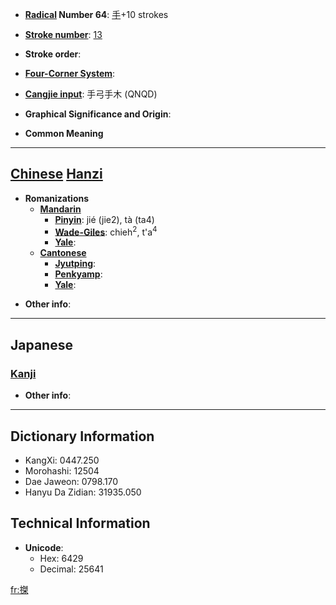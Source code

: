 * '''[[Wiktionary:Chinese radical index| Radical]] Number 64''': [[Wiktionary:Chinese radical index 手|手]]+10 strokes

* '''[[Wiktionary:Chinese total strokes index|Stroke number]]''': [[Wiktionary:Chinese total strokes index 13|13]]

* '''Stroke order''': 

* '''[[Wiktionary:Chinese four corner index|Four-Corner System]]''': 

* '''[[Wiktionary:Chinese Cangjie index|Cangjie input]]''': 手弓手木 (QNQD)

* '''Graphical Significance and Origin''': 

* '''Common Meaning'''

----

== [[Chinese]] [[Hanzi]] ==

* '''Romanizations'''
** '''[[Mandarin]]'''
*** '''[[Pinyin]]''': jié (jie2), tà (ta4)
*** '''[[Wade-Giles]]''': chieh<sup>2</sup>, t'a<sup>4</sup>
*** '''[[Yale]]''': 
** '''[[Cantonese]]'''
*** '''[[Jyutping]]''':
*** '''[[Penkyamp]]''': 
*** '''[[Yale]]''': 

* '''Other info''': 

----

==Japanese==
===[[Kanji]]===
{{kanji|on readings=[[けつ]] (ketsu), [[げち]] (gechi), [[たく]] (taku), [[ちゃく]] (chaku)
|kun readings=[[かつぐ]] (katsugu), [[てでものをはかる]] (tedemonowohakaru)
}}

* '''Other info''':  

----

== Dictionary Information ==

* KangXi: 0447.250
* Morohashi: 12504
* Dae Jaweon: 0798.170
* Hanyu Da Zidian: 31935.050

== Technical Information ==

* '''Unicode''':
** Hex: 6429
** Decimal: 25641

[[fr:搩]]